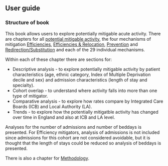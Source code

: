 ## User guide {#sec-user_guide .unnumbered}

### Structure of book

This book allows users to explore potentially mitigable acute activity. There are chapters for all [potential mitigable activity](summary_of_total_mitigation.qmd), the four mechanisms of mitigation [Efficiencies](mechanism_efficiencies.qmd), [Efficiencies & Relocation](mechanism_efficiencies_relocation.qmd), [Prevention](mechanism_prevention.qmd) and [Redirection/Substitution](mechanism_redirection_substitution.qmd) and each of the 29 individual mechanisms. 

Within each of these chapter there are sections for:

- Descriptive analysis - to explore potentially mitigable activity by patient characteristics (age, ethnic category, Index of Multiple Deprivation decile and sex) and admission characteristics (length of stay and specialty).
- Cohort overlap - to understand where activity falls into more than one type of mitigator.
- Comparative analysis - to explore how rates compare by Integrated Care Boards (ICB) and Local Authority (LA).
- Trends - to explore how the potentially mitigatble activity has changed over time in England and also at ICB and LA level.

Analyses for the number of admissions and number of beddays is presented. For Efficiency mitigators, analysis of admissions is not included since admissions for this cohort are not considered avoidable, but it is thought that the length of stays could be reduced so analysis of beddays is presented.

There is also a chapter for [Methodology](methods.qmd).
